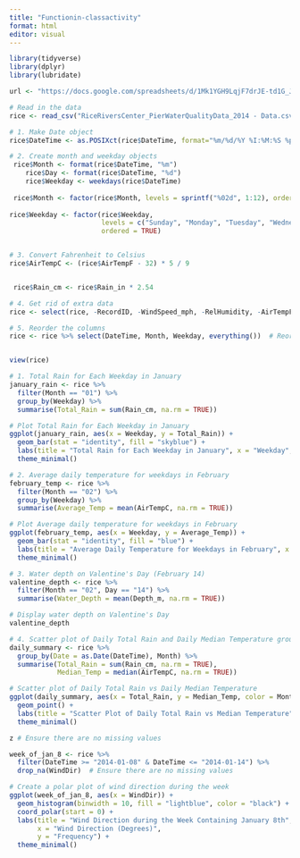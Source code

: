 ```yaml
---
title: "Functionin-classactivity"
format: html
editor: visual
---
```


```r

library(tidyverse)
library(dplyr)
library(lubridate)

url <- "https://docs.google.com/spreadsheets/d/1Mk1YGH9LqjF7drJE-td1G_JkdADOU0eMlrP01WFBT8s/pub?gid=0&single=true&output=csv"

# Read in the data
rice <- read_csv("RiceRiversCenter_PierWaterQualityData_2014 - Data.csv")

# 1. Make Date object
rice$DateTime <- as.POSIXct(rice$DateTime, format="%m/%d/%Y %I:%M:%S %p")

# 2. Create month and weekday objects
 rice$Month <- format(rice$DateTime, "%m")
    rice$Day <- format(rice$DateTime, "%d")
    rice$Weekday <- weekdays(rice$DateTime)
    
 rice$Month <- factor(rice$Month, levels = sprintf("%02d", 1:12), ordered = TRUE)
 
rice$Weekday <- factor(rice$Weekday, 
                       levels = c("Sunday", "Monday", "Tuesday", "Wednesday", "Thursday", "Friday", "Saturday"), 
                       ordered = TRUE)


# 3. Convert Fahrenheit to Celsius
rice$AirTempC <- (rice$AirTempF - 32) * 5 / 9  


 rice$Rain_cm <- rice$Rain_in * 2.54

# 4. Get rid of extra data
rice <- select(rice, -RecordID, -WindSpeed_mph, -RelHumidity, -AirTempF, -PH_mv, -Rain_in, -Depth_ft)  # Remove unnecessary columns

# 5. Reorder the columns
rice <- rice %>% select(DateTime, Month, Weekday, everything())  # Reorder columns


view(rice)

# 1. Total Rain for Each Weekday in January
january_rain <- rice %>%
  filter(Month == "01") %>%
  group_by(Weekday) %>%
  summarise(Total_Rain = sum(Rain_cm, na.rm = TRUE))

# Plot Total Rain for Each Weekday in January
ggplot(january_rain, aes(x = Weekday, y = Total_Rain)) +
  geom_bar(stat = "identity", fill = "skyblue") +
  labs(title = "Total Rain for Each Weekday in January", x = "Weekday", y = "Total Rain (cm)") +
  theme_minimal()

# 2. Average daily temperature for weekdays in February
february_temp <- rice %>%
  filter(Month == "02") %>%
  group_by(Weekday) %>%
  summarise(Average_Temp = mean(AirTempC, na.rm = TRUE))

# Plot Average daily temperature for weekdays in February
ggplot(february_temp, aes(x = Weekday, y = Average_Temp)) +
  geom_bar(stat = "identity", fill = "blue") +
  labs(title = "Average Daily Temperature for Weekdays in February", x = "Weekday", y = "Average Temperature (°C)") +
  theme_minimal()

# 3. Water depth on Valentine's Day (February 14)
valentine_depth <- rice %>%
  filter(Month == "02", Day == "14") %>%
  summarise(Water_Depth = mean(Depth_m, na.rm = TRUE))

# Display water depth on Valentine's Day
valentine_depth

# 4. Scatter plot of Daily Total Rain and Daily Median Temperature grouped by month
daily_summary <- rice %>%
  group_by(Date = as.Date(DateTime), Month) %>%
  summarise(Total_Rain = sum(Rain_cm, na.rm = TRUE),
            Median_Temp = median(AirTempC, na.rm = TRUE))

# Scatter plot of Daily Total Rain vs Daily Median Temperature
ggplot(daily_summary, aes(x = Total_Rain, y = Median_Temp, color = Month)) +
  geom_point() +
  labs(title = "Scatter Plot of Daily Total Rain vs Median Temperature", x = "Total Rain (cm)", y = "Median Temperature (°C)") +
  theme_minimal()

z # Ensure there are no missing values

week_of_jan_8 <- rice %>%
  filter(DateTime >= "2014-01-08" & DateTime <= "2014-01-14") %>%
  drop_na(WindDir)  # Ensure there are no missing values

# Create a polar plot of wind direction during the week
ggplot(week_of_jan_8, aes(x = WindDir)) +
  geom_histogram(binwidth = 10, fill = "lightblue", color = "black") +
  coord_polar(start = 0) +
  labs(title = "Wind Direction during the Week Containing January 8th", 
       x = "Wind Direction (Degrees)", 
       y = "Frequency") +
  theme_minimal()




```
